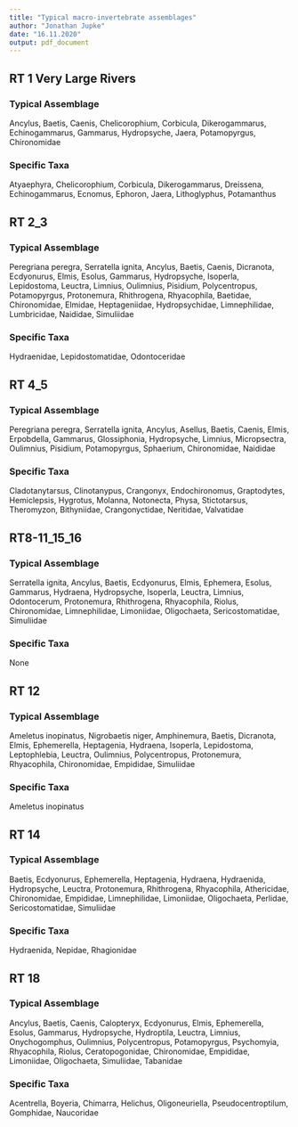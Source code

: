```yaml
---
title: "Typical macro-invertebrate assemblages"
author: "Jonathan Jupke"
date: "16.11.2020"
output: pdf_document
---
```


## RT 1 Very Large Rivers 
### Typical Assemblage 
Ancylus, Baetis, Caenis, Chelicorophium, Corbicula, Dikerogammarus, Echinogammarus, Gammarus, Hydropsyche, Jaera, Potamopyrgus, Chironomidae

### Specific Taxa
Atyaephyra, Chelicorophium, Corbicula, Dikerogammarus, Dreissena, Echinogammarus, Ecnomus, Ephoron, Jaera, Lithoglyphus, Potamanthus

## RT 2_3 
### Typical Assemblage 
Peregriana peregra, Serratella ignita, Ancylus, Baetis, Caenis, Dicranota, Ecdyonurus, Elmis, Esolus, Gammarus, Hydropsyche, Isoperla, Lepidostoma, Leuctra, Limnius, Oulimnius, Pisidium, Polycentropus, Potamopyrgus, Protonemura, Rhithrogena, Rhyacophila, Baetidae, Chironomidae, Elmidae, Heptageniidae, Hydropsychidae, Limnephilidae, Lumbricidae, Naididae, Simuliidae

### Specific Taxa
Hydraenidae, Lepidostomatidae, Odontoceridae

## RT 4_5
### Typical Assemblage
Peregriana peregra, Serratella ignita, Ancylus, Asellus, Baetis, Caenis, Elmis, Erpobdella, Gammarus, Glossiphonia, Hydropsyche, Limnius, Micropsectra, Oulimnius, Pisidium, Potamopyrgus, Sphaerium, Chironomidae, Naididae

### Specific Taxa
Cladotanytarsus, Clinotanypus, Crangonyx, Endochironomus, Graptodytes, Hemiclepsis, Hygrotus, Molanna, Notonecta, Physa, Stictotarsus, Theromyzon, Bithyniidae, Crangonyctidae, Neritidae, Valvatidae

## RT8-11_15_16
### Typical Assemblage
Serratella ignita, Ancylus, Baetis, Ecdyonurus, Elmis, Ephemera, Esolus, Gammarus, Hydraena, Hydropsyche, Isoperla, Leuctra, Limnius, Odontocerum, Protonemura, Rhithrogena, Rhyacophila, Riolus, Chironomidae, Limnephilidae, Limoniidae, Oligochaeta, Sericostomatidae, Simuliidae

### Specific Taxa
None 

## RT 12
### Typical Assemblage
Ameletus inopinatus, Nigrobaetis niger, Amphinemura, Baetis, Dicranota, Elmis, Ephemerella, Heptagenia, Hydraena, Isoperla, Lepidostoma, Leptophlebia, Leuctra, Oulimnius, Polycentropus, Protonemura, Rhyacophila, Chironomidae, Empididae, Simuliidae

### Specific Taxa
Ameletus inopinatus

## RT 14
### Typical Assemblage
Baetis, Ecdyonurus, Ephemerella, Heptagenia, Hydraena, Hydraenida, Hydropsyche, Leuctra, Protonemura, Rhithrogena, Rhyacophila, Athericidae, Chironomidae, Empididae, Limnephilidae, Limoniidae, Oligochaeta, Perlidae, Sericostomatidae, Simuliidae

### Specific Taxa
Hydraenida, Nepidae, Rhagionidae

## RT 18
### Typical Assemblage
Ancylus, Baetis, Caenis, Calopteryx, Ecdyonurus, Elmis, Ephemerella, Esolus, Gammarus, Hydropsyche, Hydroptila, Leuctra, Limnius, Onychogomphus, Oulimnius, Polycentropus, Potamopyrgus, Psychomyia, Rhyacophila, Riolus, Ceratopogonidae, Chironomidae, Empididae, Limoniidae, Oligochaeta, Simuliidae, Tabanidae

### Specific Taxa
Acentrella, Boyeria, Chimarra, Helichus, Oligoneuriella, Pseudocentroptilum, Gomphidae, Naucoridae


